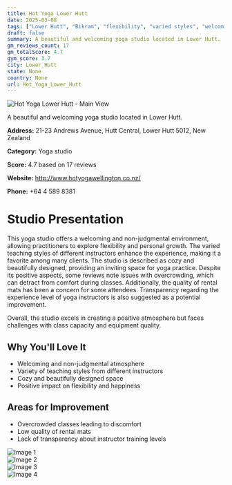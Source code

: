 ```yaml
---
title: Hot Yoga Lower Hutt
date: 2025-03-08
tags: ["Lower Hutt", "Bikram", "flexibility", "varied styles", "welcoming", "cozy", "Lower Hutt"]  
draft: false
summary: A beautiful and welcoming yoga studio located in Lower Hutt.
gm_reviews_count: 17
gm_totalScore: 4.7
gym_score: 3.7
city: Lower_Hutt
state: None
country: None
url: Hot_Yoga_Lower_Hutt
---
```


<div className="aspect-[16/9] relative my-8">
  <img 
    src="https://lh5.googleusercontent.com/p/AF1QipMFj1jy8W-lauet1cXu87Z26R3uWKCmmhE_PaBp=w1920-h1080-k-no"
    alt="Hot Yoga Lower Hutt - Main View"
    className="object-cover absolute inset-0 w-full h-full rounded-lg"
  />
</div>

A beautiful and welcoming yoga studio located in Lower Hutt.

**Address:** 21-23 Andrews Avenue, Hutt Central, Lower Hutt 5012, New Zealand

**Category:** Yoga studio

**Score:** 4.7 based on 17 reviews

**Website:** http://www.hotyogawellington.co.nz/

**Phone:** +64 4 589 8381

# Studio Presentation

This yoga studio offers a welcoming and non-judgmental environment, allowing practitioners to explore flexibility and personal growth. The varied teaching styles of different instructors enhance the experience, making it a favorite among many clients. The studio is described as cozy and beautifully designed, providing an inviting space for yoga practice. Despite its positive aspects, some reviews note issues with overcrowding, which can detract from comfort during classes. Additionally, the quality of rental mats has been a concern for some attendees. Transparency regarding the experience level of yoga instructors is also suggested as a potential improvement.

Overall, the studio excels in creating a positive atmosphere but faces challenges with class capacity and equipment quality.

## Why You'll Love It

- Welcoming and non-judgmental atmosphere
- Variety of teaching styles from different instructors
- Cozy and beautifully designed space
- Positive impact on flexibility and happiness

## Areas for Improvement

- Overcrowded classes leading to discomfort
- Low quality of rental mats
- Lack of transparency about instructor training levels

<div className="grid grid-cols-1 xl:grid-cols-2 gap-4 my-8">
<div className="aspect-[4/3] relative"><img src="https://lh5.googleusercontent.com/p/AF1QipOyqnTfcgzTER-yMlKAx6HgRHcMMDqDsHq3K-n3=w1920-h1080-k-no" alt="Image 1" className="object-cover absolute inset-0 w-full h-full rounded-lg" /></div>
<div className="aspect-[4/3] relative"><img src="https://lh5.googleusercontent.com/p/AF1QipOrDsCMHy4AuzzzocxwDyJpMW2n-l7Xs--AtAiC=w1920-h1080-k-no" alt="Image 2" className="object-cover absolute inset-0 w-full h-full rounded-lg" /></div>
<div className="aspect-[4/3] relative"><img src="https://lh5.googleusercontent.com/p/AF1QipOWB7gASxppUZPlsOI0hahkaSvX-5g0LAiCbBWE=w1920-h1080-k-no" alt="Image 3" className="object-cover absolute inset-0 w-full h-full rounded-lg" /></div>
<div className="aspect-[4/3] relative"><img src="https://lh5.googleusercontent.com/p/AF1QipMd4U07xOruLyY9j-9hzfuiEsEe8bUKOBXnOkxq=w1920-h1080-k-no" alt="Image 4" className="object-cover absolute inset-0 w-full h-full rounded-lg" /></div>
</div>